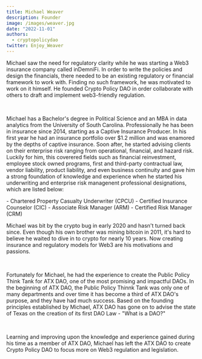 ```yaml
---
title: Michael Weaver
description: Founder
image: /images/weaver.jpg
date: "2022-11-01"
authors:
  - cryptopolicydao
twitter: Enjoy_Weaver
---
```


<p className="indent">
  Michael saw the need for regulatory clarity while he was
  starting a Web3 insurance company called inDemniFi. In order to write 
  the policies and design the financials, there needed to be an existing regulatory or
  financial framework to work with. Finding no such framework, he was motivated to work
  on it himself. He founded Crypto Policy DAO in order collaborate with others
  to draft and implement web3-friendly regulation.

  </p>
<br />
<p className="indent">
  Michael has a Bachelor's degree in Political Science and an MBA in data
  analytics from the University of South Carolina. Professionally he has been in 
  insurance since 2014, starting as a Captive Insurance Producer. In his first year
  he had an insurance portfolio over $1.2 million and was enamored by the depths
  of captive insurance. Soon after, he started advising clients on their enterprise risk 
  ranging from operational, financial, and hazard risk. Luckily for him, this coverered fields 
  such as financial reinvestment, employee stock owned programs, first and third-party contractual law,
  vendor liability, product liability, and even business continuity and gave him a strong foundation
  of knowledge and experience when he started his underwriting and enterprise risk 
  managenent professional designations, which are listed below:

  </p>
- Chartered Property Casualty Underwriter (CPCU)
- Certified Insurance Counselor (CIC)
- Associate Risk Manager (ARM)
- Certified Risk Manager (CRM)

<p className="indent">
  Michael was bit by the crypto bug in early 2020 and hasn't turned back since.
  Even though his own brother was mining bitcoin in 2011, it's hard to believe he
  waited to dive in to crypto for nearly 10 years. Now creating insurance and
  regulatory models for Web3 are his motivations and passions.
</p>
<br />
<p className="indent">
  Fortunately for Michael, he had the experience to create the
  Public Policy Think Tank for ATX DAO, one of the most promising and impactful 
  DAOs. In the beginning of ATX DAO, the Public Policy Thinnk Tank was only
  one of many departments and over time it has become a third
  of ATX DAO's purpose, and they have had much success. Based on the
  founding principles established by Michael, ATX DAO has gone on to advise the state of
  Texas on the creation of its first DAO Law - "What is a DAO?"
</p>
<br />
<p className="indent">
Learning and improving upon the knowledge and experience gained during his time as
 a member of ATX DAO, Michael has left the ATX DAO to create Crypto Policy DAO to focus 
 more on Web3 regulation and legislation.

</p>
